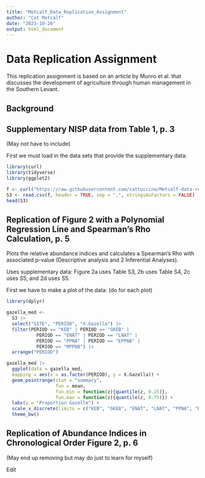 ```yaml
---
title: "Metcalf_Data_Replication_Assignment"
author: "Cat Metcalf"
date: "2023-10-26"
output: html_document
---
```


# Data Replication Assignment

This replication assignment is based on an article by Munro et al. that discusses the development of agriculture through human management in the Southern Levant.

## Background

## Supplementary NISP data from Table 1, p. 3
(May not have to include)

First we must load in the data sets that provide the supplementary data:
```r
library(curl)
library(tidyverse)
library(ggplot2)

f <- curl("https://raw.githubusercontent.com/cattuccino/Metcalf-data-replication-assignment/main/AN588%20DataRep%20SuppData%202.csv")
S3 <- read.csv(f, header = TRUE, sep = ",", stringsAsFactors = FALSE)
head(S3)

```

## Replication of Figure 2 with a Polynomial Regression Line and Spearman's Rho Calculation, p. 5
Plots the relative abundance indices and calculates a Spearman's Rho with associated p-value (Descriptive analysis and 2 Inferential Analyses).

Uses supplementary data: Figure 2a uses Table S3, 2b uses Table S4, 2c uses S5, and 2d uses S5.

First we have to make a plot of the data: (do for each plot)
```r
library(dplyr)
```

```r
gazella_med <- 
  S3 |>
  select("SITE", "PERIOD", "X.Gazella") |>
  filter(PERIOD == "KEB" | PERIOD == "GKEB" | 
           PERIOD == "ENAT" | PERIOD == "LNAT" | 
           PERIOD == "PPNA" | PERIOD == "EPPNB" | 
           PERIOD == "MPPNB") |>
  arrange("PERIOD") 

```

```r
gazella_med |>
  ggplot(data = gazella_med, 
  mapping = aes(x = as.factor(PERIOD), y = X.Gazella)) + 
  geom_pointrange(stat = "summary",
                  fun = mean,
                  fun.min = function(z){quantile(z, 0.25)},
                  fun.max = function(z){quantile(z, 0.75)}) +
  labs(y = "Proportion Gazelle") +
  scale_x_discrete(limits = c("KEB", "GKEB", "ENAT", "LNAT", "PPNA", "EPPNB", "MPPNB")) +
  theme_bw()
```



## Replication of Abundance Indices in Chronological Order Figure 2, p. 6
(May end up removing but may do just to learn for myself)

Edit